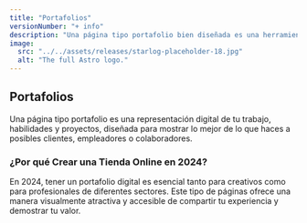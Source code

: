 ```yaml
---
title: "Portafolios"
versionNumber: "+ info"
description: "Una página tipo portafolio bien diseñada es una herramienta poderosa para destacar en un mercado cada vez más competitivo. Ya sea que seas un profesional creativo, un freelancer o una empresa, tu portafolio es la manera más efectiva de mostrar lo que haces. Sigue las mejores prácticas de diseño, optimización y tendencias para 2024, y estarás en el camino correcto para atraer nuevas oportunidades y clientes. ¡Empieza a crear tu portafolio hoy!"
image:
  src: "../../assets/releases/starlog-placeholder-18.jpg"
  alt: "The full Astro logo."
---
```


## Portafolios

Una página tipo portafolio es una representación digital de tu trabajo, habilidades y proyectos, diseñada para mostrar lo mejor de lo que haces a posibles clientes, empleadores o colaboradores. 

### ¿Por qué Crear una Tienda Online en 2024?

En 2024, tener un portafolio digital es esencial tanto para creativos como para profesionales de diferentes sectores. Este tipo de páginas ofrece una manera visualmente atractiva y accesible de compartir tu experiencia y demostrar tu valor.



